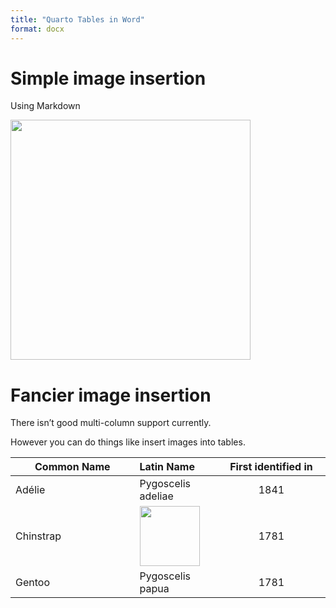 ```yaml
---
title: "Quarto Tables in Word"
format: docx
---
```


# Simple image insertion

Using Markdown

![](palmer-penguins_by-allison-horst.png){width="4in"}

# Fancier image insertion

There isn't good multi-column support currently.

However you can do things like insert images into tables.

| Common Name | Latin Name | First identified in |
|---------|:-----|:------:|
| Adélie | Pygoscelis adeliae | 1841 |
| Chinstrap | ![](palmer-penguins_by-allison-horst.png){width="1in"}  | 1781 |
| Gentoo | Pygoscelis papua | 1781 |